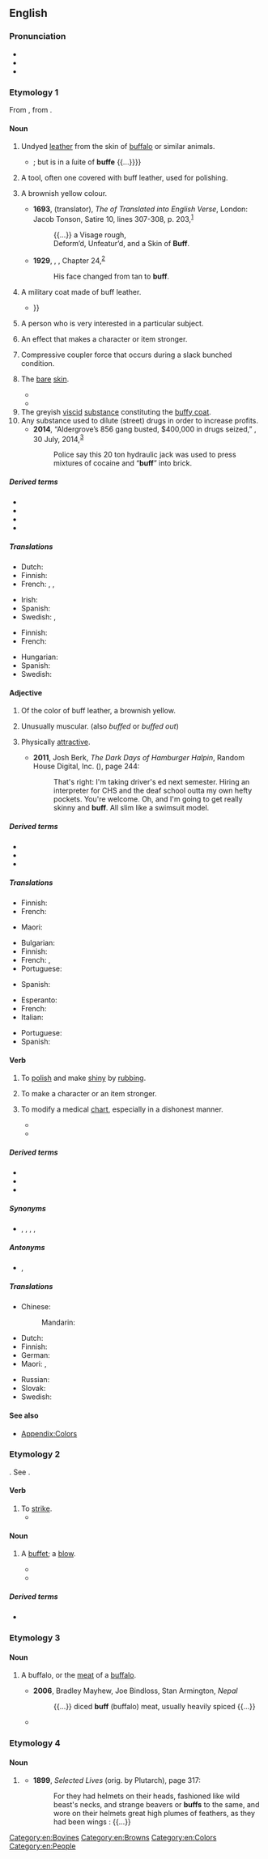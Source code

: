 {{also|Buff|BUFF}}
==English==
{{wikipedia|dab=buff}}

===Pronunciation===
* {{IPA|en|/bʌf/}}
* {{audio|en|En-au-buff.ogg|Audio (AU)}}
* {{rhymes|en|ʌf|s=1}}

===Etymology 1===
From {{m|en|buffe||leather}}, from {{etyl|frm|en}} {{m|frm|buffle||[[buffalo]]}}.

====Noun====
{{en-noun|~}}

# Undyed [[leather]] from the skin of [[buffalo]] or similar animals.
#* {{RQ:Shakespeare Comedy of Errors|act=IV|scene=ii|page=94|passage={{...}}; but is in a ſuite of '''buffe''' {{...}}}}
# A tool, often one covered with buff leather, used for polishing.
# {{lb|en|color}} A brownish yellow colour.
#: {{color panel|F0DC82}}
#* '''1693''', {{w|John Dryden}} (translator), ''The {{w|Satires (Juvenal)|Satires}} of {{w|Juvenal|Decimus Junius Juvenalis}} Translated into English Verse'', London: Jacob Tonson, Satire 10, lines 307-308, p. 203,<sup>[http://name.umdl.umich.edu/A46439.0001.001]</sup>
#*: {{...}} a Visage rough,
#*: Deform’d, Unfeatur’d, and a Skin of '''Buff'''.
#* '''1929''', {{w|Dashiell Hammett}}, ''{{w|Red Harvest}}'', Chapter 24,<sup>[https://archive.org/details/dashiellhammettf00amar]</sup>
#*: His face changed from tan to '''buff'''.
# A military coat made of buff leather.
#* {{RQ:Shakespeare Comedy of Errors|act=IV|scene=ii|page=94|passage=A diuell in an euerlaſting  garment hath him&nbsp;; / On whoſe hard heart is button’d vp with ſteele&nbsp;: / A Feind, a Fairie, pittileſſe and ruffe&nbsp;: / A Wolfe, nay worſe, a fellow all in '''buffe''' {{...}}}}
# {{lb|en|informal}} A person who is very interested in a particular subject.
#: {{syn|en|enthusiast|aficionado|Thesaurus:fan}}
#: {{ux|en|He’s a real history '''buff'''. He knows everything there is to know about the civil war.}}
# {{lb|en|video games|RPG}} An effect that makes a character or item stronger.
#: {{syn|en|revamp}}
#: {{ant|en|debuff|nerf}}
#: {{ux|en|I just picked up an epic damage '''buff'''! Let's go gank the other team!}}
# {{lb|en|rail transport}} Compressive coupler force that occurs during a slack bunched condition.
# {{lb|en|colloquial}} The [[bare]] [[skin]].
#: {{ux|en|to strip to the '''buff'''}}
#* {{R:en:OPE|instead=1|volume=1|page=265|passage=To be in '''''buff''''', is equivalent to being naked.}}
#* {{quote-web|en|date=18-10-2021|first=Ian|last=Lecklitzner|work={{w|MEL Magazine}}|url=https://melmagazine.com/en-us/story/work-from-home-nudists|title=The Inevitable Rise of the Work-From-Home Nudist|passage=Not to mention, nudity can be just plain convenient. “Laundry is minimal,” Schulte notes. It also doesn’t hurt that being in the '''buff''' spices up his workday.}}
# The greyish [[viscid]] [[substance]] constituting the [[buffy coat]].
# Any substance used to dilute (street) drugs in order to increase profits.
#* '''2014''', “Aldergrove’s 856 gang busted, $400,000 in drugs seized,” {{w|CBC News}}, 30 July, 2014,<sup>[http://www.cbc.ca/news/canada/british-columbia/aldergrove-s-856-gang-busted-400-000-in-drugs-seized-1.2722832]</sup>
#*: Police say this 20 ton hydraulic jack was used to press mixtures of cocaine and “'''buff'''” into brick.

=====Derived terms=====
* {{l|en|in the buff}}
* {{l|en|buffery}}
* {{l|en|buffhood}}
* {{l|en|buffism}}

=====Translations=====
{{trans-top|a person who is very interested in a particular subject}}
* Dutch: {{t+|nl|liefhebber}}
* Finnish: {{t+|fi|friikki}}
* French: {{t+|fr|mordu}} {{qualifier|colloquial}}, {{t+|fr|passionné|m}}, {{t+|fr|aficionado|m}}
{{trans-mid}}
* Irish: {{t|ga|díograiseoir|m}}
* Spanish: {{t+|es|aficionado|m}}
* Swedish: {{t+|sv|fantast|c}}, {{t+|sv|entusiast|c}}
{{trans-bottom}}

{{trans-top|A brownish yellow colour}}
* Finnish: {{t|fi|ruskeankeltainen}}
* French: {{t+|fr|chamois}}
{{trans-mid}}
* Hungarian: {{t+|hu|sárgásbarna}}
* Spanish: {{t|es|[[color]] del [[ante]]}}
* Swedish: {{t+|sv|kyllerfärg|c}}
{{trans-bottom}}

====Adjective====
{{en-adj|er|more}}

# Of the color of buff leather, a brownish yellow.
# {{lb|en|bodybuilding}} Unusually muscular. (also ''buffed'' or ''buffed out'')
#:  {{ux|en|The bouncer was a big, '''buff''' dude with tattoos, a shaved head, and a serious scowl.}}
# {{lb|en|slang}} Physically [[attractive]].
#* '''2011''', Josh Berk, ''The Dark Days of Hamburger Halpin'', Random House Digital, Inc. ({{ISBN|9780375846250}}), page 244:
#*: That&#39;s right: I&#39;m taking driver&#39;s ed next semester. Hiring an interpreter for CHS and the deaf school outta my own hefty pockets. You&#39;re welcome. Oh, and I&#39;m going to get really skinny and '''buff'''. All slim like a swimsuit model.

=====Derived terms=====
* {{l|en|buff-tip moth}}
* {{l|en|buffly}}
* {{l|en|buffster}}

=====Translations=====
{{trans-top|Of the color of buff leather, a brownish yellow}}
* Finnish: {{t|fi|ruskeankeltainen}}
* French: {{t+|fr|chamois}}
{{trans-mid}}
* Maori: {{t|mi|mangaeka}}
{{trans-bottom}}

{{trans-top|Unusually muscular}}
* Bulgarian: {{t+|bg|нацепен|m}}
* Finnish: {{t+|fi|lihaksikas}}
* French: {{t+|fr|balèze}}, {{t+|fr|baraqué}}
* Portuguese: {{t+|pt|bombado}}
{{trans-mid}}
* Spanish: {{t|es|papiado}}
{{trans-bottom}}

{{trans-top|Physically attractive}}
* Esperanto: {{t|eo|alloga}}
* French: {{t+|fr|attirant}}
* Italian: {{t+|it|attraente}}
{{trans-mid}}
* Portuguese: {{t+|pt|atraente}}
* Spanish: {{t|es|atrayente}}
{{trans-bottom}}

====Verb====
{{en-verb}}

# To [[polish]] and make [[shiny]] by [[rub|rubbing]].
#: {{ux|en|He was already '''buffing''' the car's hubs.}}
# {{lb|en|video games|RPG}} To make a character or an item stronger.
#: {{ux|en|The enchanter '''buffed''' the paladin to prepare him to fight the dragon.}}
#: {{ux|en|I noticed that the pistols were '''buffed''' in the update.}}
# {{lb|en|medical slang}} To modify a medical [[chart]], especially in a dishonest manner.
#* {{quote-book|en|1996|Jeffrey E. Nash and James M. Calonico|The Meaning of Social Interaction: An Introduction to Social Psychology|http://www.worldcat.org/title/meanings-of-social-interaction-an-introduction-to-social-psychology/oclc/37790660 |139|"Sure thing, I '''buffed''' her, and they turfed her to urology, but she bounced back to me!" [...] They attempted to transfer her to urology by modifying her chart ('''buffing''' it) to request urine tests, but the doctors in urology sent (bounced) her back.}}
#* {{quote-book|en|2004|Gregory Davis|Pathology and Law|http://www.worldcat.org/title/pathology-and-law-a-practical-guide-for-the-pathologist/oclc/424378457|121|The implication of such an action is an invitation to '''buff''' the chart. The medical records department could have prevented the falsification by sending a copy of the chart to the attorney at the same time that they notified the hospital physician of the attorney's request for the chart.}}

=====Derived terms=====
* {{l|en|buff out}}
* {{l|en|buff up}}
* {{l|en|buff wheel}}

=====Synonyms=====
* {{sense|to make smooth and shiny by rubbing}} {{l|en|wax}}, {{l|en|shine}}, {{l|en|polish}}, {{l|en|furbish}}, {{l|en|burnish}}

=====Antonyms=====
* {{sense|video games}} {{l|en|debuff}}, {{l|en|nerf}}

=====Translations=====
{{trans-top|To polish and make shiny}}
* Chinese:
*: Mandarin: {{t+|cmn|擦亮}}
* Dutch: {{t+|nl|oppoetsen}}
* Finnish: {{t+|fi|kiillottaa}}
* German: {{t+|de|polieren}}
* Maori: {{t|mi|whakakanapa}}, {{t|mi|aumiri}}
{{trans-mid}}
* Russian: {{t+|ru|полирова́ть}}
* Slovak: {{t|sk|vyleštiť}} {{t|sk|vyblýskať}}
* Swedish: {{t+|sv|polera}}
{{trans-bottom}}

====See also====
* [[Appendix:Colors]]

===Etymology 2===
{{etyl|fro|en}} {{m|fro|bufer||to cuff, buffet}}. See {{m|en|buffet||a blow}}.

====Verb====
{{en-verb}}

# To [[strike]].
#* {{quote-book|en|year=a. 1640|author={{w|Ben Jonson}}|title=The Under-wood|url=https://archive.org/details/TheWorksOfBenjaminJonson1640-41Volume2|page=277|passage=Bravely run ''Red-hood,'' / There was a shock, / To have '''buff’d''' out the blood / From ought but a block.}}

====Noun====
{{en-noun}}

# {{lb|en|obsolete}} A [[buffet]]; a [[blow]].
#* {{RQ:Spenser Faerie Queene|book=II|canto=V|stanza=6|passage=Nathless so sore a '''buff''' to him it lent / That made him reel.}}
#* {{quote-book|en|author=[[w:Ralph Waldo Emerson|Ralph Waldo Emerson]]|year=1841|title=Essays: First Series|chapter=[[w:Self-Reliance|Self-Reliance]]|passage= A man must consider what a blind-man’s-'''buff''' is this game of conformity. If I know your sect I anticipate your argument.}}

=====Derived terms=====
* {{l|en|blind man's buff}}

===Etymology 3===
{{clipping of|en|buffalo}}

====Noun====
{{en-noun|~}}

# {{lb|en|informal}} A buffalo, or the [[meat]] of a [[buffalo]].
#* '''2006''', Bradley Mayhew, Joe Bindloss, Stan Armington, ''Nepal''
#*: {{...}} diced '''buff''' (buffalo) meat, usually heavily spiced {{...}}
#* {{quote-text|en|year=1992|author=Marilyn Stablein|title=The Census Taker: Stories of a Traveler in India and Nepal|page=62|passage=You will eat water buffalo meat and drink boiled water buffalo milk: '''buff''' burgers at Aunt Jane's restaurant, '''buff''' mo-mos which are the Tibetan won-tons, and '''buff''' steaks at The Globe.}}

===Etymology 4===

====Noun====
{{en-noun}}

# {{lb|en|uncommon}} {{altform|en|buffe||face armor}}
#* '''1899''', ''Selected Lives'' (orig. by Plutarch), page 317:
#*: For they had helmets on their heads, fashioned like wild beast&#39;s necks, and strange beavers or '''buffs''' to the same, and wore on their helmets great high plumes of feathers, as they had been wings : {{...}}

[[Category:en:Bovines]]
[[Category:en:Browns]]
[[Category:en:Colors]]
[[Category:en:People]]